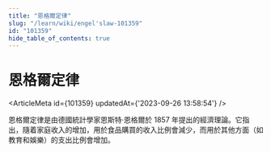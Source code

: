 ```yaml
---
title: "恩格爾定律"
slug: "/learn/wiki/engel'slaw-101359"
id: "101359"
hide_table_of_contents: true
---
```



# 恩格爾定律

<ArticleMeta id={101359} updatedAt={'2023-09-26 13:58:54'} />
<div className='border-solid border-b border-t-0 my-4 border-[var(--ifm-color-gray-300)]' />

恩格爾定律是由德國統計學家恩斯特·恩格爾於 1857 年提出的經濟理論。它指出，隨着家庭收入的增加，用於食品購買的收入比例會減少，而用於其他方面（如教育和娛樂）的支出比例會增加。
